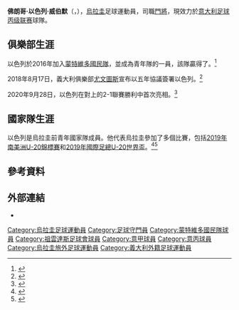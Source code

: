 {{Infobox football biography
| name                =  佛朗哥·以色列<br />Franco Israel
| image               = 
| caption             = 
| fullname            = Franco Israel Wibmer
| birth_date          = {{birth date and age|2000|4|22}}
| birth_place         = {{flagicon|URU}} [[烏拉圭|烏拉圭]][[新埃爾韋西亞|新埃爾韋西亞]]
| height              = {{convert|1.86|m|ftin|0|abbr=on}}
| position            = [[門將|門將]]
| currentclub         = {{link-en|尤文圖斯U23|Juventus F.C. Under-23}}
| clubnumber          = 12
| youthyears1         = 2010–2016
| youthclubs1         = Club Artesano
| youthyears2         = 2016–2018
| youthclubs2         = [[民族足球俱乐部|蒙特維多國民隊]]
| youthyears3         = 2018–2020
| youthclubs3         = [[尤文图斯足球俱乐部|尤文圖斯]]
| years1              = 2020–
| clubs1              = {{link-en|尤文圖斯U23|Juventus F.C. Under-23}}
| caps1               = 58
| goals1              = 0
| years2              = 2020–
| clubs2              = [[尤文图斯足球俱乐部|尤文圖斯]]
| caps2               = 0
| goals2              = 0
| nationalyears1 = 2016–2017   | nationalteam1 = 烏拉圭U17 | nationalcaps1 = 6 | nationalgoals1 = 0
| nationalyears2 = 2017  | nationalteam2 = 烏拉圭U18 | nationalcaps2 = 7 |nationalgoals2 = 0
| nationalyears3 = 2018–2019 | nationalteam3 = 烏拉圭U20 | nationalcaps3 = 14 | nationalgoals3 = 0
| medaltemplates      = 
| club-update         = 2022年5月21日
}}
'''佛朗哥·以色列·威伯默'''（{{lang-es|Franco Israel Wibmer}}，{{bd|2000年|4月22日}}），[[烏拉圭|烏拉圭]]足球運動員，司職[[門將|門將]]，現效力於[[意大利足球丙级联赛|意大利足球丙级联赛]]球隊{{link-en|尤文圖斯U23|Juventus F.C. Under-23}}。

== 俱樂部生涯 ==
以色列於2016年加入[[民族足球俱乐部|蒙特維多國民隊]]，並成為青年隊的一員，該隊贏得了{{link-en|2018年U-20解放者盃|2018 U-20 Copa Libertadores}}。<ref>{{cite web|title=Nacional U20 vs. Independiente U20 - 24 February 2018|url=https://int.soccerway.com/matches/2018/02/24/south-america/copa-libertadores-u20/club-nacional-de-football-u20/csd-independiente-jose-teran-u20/2728072/|work=Soccerway|accessdate=2020-09-28|archive-date=2020-07-09|archive-url=https://web.archive.org/web/20200709215223/https://int.soccerway.com/matches/2018/02/24/south-america/copa-libertadores-u20/club-nacional-de-football-u20/csd-independiente-jose-teran-u20/2728072/}}</ref>

2018年8月17日，義大利俱樂部[[尤文图斯足球俱乐部|尤文圖斯]]宣布以五年協議簽署以色列。<ref>{{cite web|title=Juventus, preso il giovane portiere uruguaiano Franco Israel|url=https://www.giovanibianconeri.it/juventus-preso-giovane-portiere-uruguaiano-franco-israel/|work=Giovani Bianconeri|accessdate=2020-09-28|archive-date=2019-01-16|archive-url=https://web.archive.org/web/20190116132913/http://www.giovanibianconeri.it/juventus-preso-giovane-portiere-uruguaiano-franco-israel/}}</ref>

2020年9月28日，以色列在{{link-en|尤文圖斯U23|Juventus F.C. Under-23}}對上{{link-en|塞斯托（球隊）|Pro Sesto 2013|塞斯托}}的2-1聯賽勝利中首次亮相。<ref>{{cite web|title=Juventus II vs. Pro Sesto - 28 September 2020|url=https://int.soccerway.com/matches/2020/09/28/italy/serie-c1/juventus-u23/ac-pro-sesto/3380039/|accessdate=2020-09-28|work=Soccerway}}</ref>

== 國家隊生涯 ==
以色列是烏拉圭前青年國家隊成員。他代表烏拉圭參加了多個比賽，包括[[2019年南美洲U-20錦標賽|2019年南美洲U-20錦標賽]]和[[2019年國際足總U-20世界盃|2019年國際足總U-20世界盃]]。<ref>{{cite web|title=1 - Franco Israel - AUF|url=https://www.auf.org.uy/1-franco-israel/|accessdate=2020-09-28|work=AUF}}</ref><ref>{{cite web|title=Datos del plantel Sub-20 de Uruguay|url=https://www.auf.org.uy/datos-del-plantel-sub-20-de-uruguay/|work=AUF|accessdate=2020-09-28|archive-date=2020-07-09|archive-url=https://web.archive.org/web/20200709072144/https://www.auf.org.uy/datos-del-plantel-sub-20-de-uruguay/}}</ref>


== 參考資料 ==
{{Reflist}}

==外部連結==
*{{Soccerway|474734}}

{{DEFAULTSORT: Israel,Franco}}
[[Category:烏拉圭足球運動員|Category:烏拉圭足球運動員]]
[[Category:足球守門員|Category:足球守門員]]
[[Category:蒙特維多國民隊球員|Category:蒙特維多國民隊球員]]
[[Category:祖雲達斯足球會球員|Category:祖雲達斯足球會球員]]
[[Category:意甲球員|Category:意甲球員]]
[[Category:意丙球員|Category:意丙球員]]
[[Category:烏拉圭旅外足球運動員|Category:烏拉圭旅外足球運動員]]
[[Category:義大利外籍足球運動員|Category:義大利外籍足球運動員]]